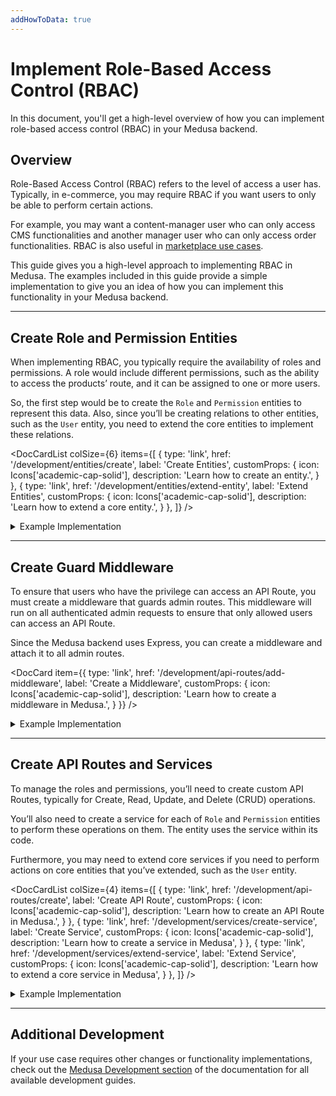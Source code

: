 ```yaml
---
addHowToData: true
---
```



# Implement Role-Based Access Control (RBAC)

In this document, you'll get a high-level overview of how you can implement role-based access control (RBAC) in your Medusa backend.

## Overview

Role-Based Access Control (RBAC) refers to the level of access a user has. Typically, in e-commerce, you may require RBAC if you want users to only be able to perform certain actions. 

For example, you may want a content-manager user who can only access CMS functionalities and another manager user who can only access order functionalities. RBAC is also useful in [marketplace use cases](../../../recipes/marketplace.mdx).

This guide gives you a high-level approach to implementing RBAC in Medusa. The examples included in this guide provide a simple implementation to give you an idea of how you can implement this functionality in your Medusa backend.

---

## Create Role and Permission Entities

When implementing RBAC, you typically require the availability of roles and permissions. A role would include different permissions, such as the ability to access the products’ route, and it can be assigned to one or more users.

So, the first step would be to create the `Role` and `Permission` entities to represent this data. Also, since you’ll be creating relations to other entities, such as the `User` entity, you need to extend the core entities to implement these relations.

<DocCardList colSize={6} items={[
  {
    type: 'link',
    href: '/development/entities/create',
    label: 'Create Entities',
    customProps: {
      icon: Icons['academic-cap-solid'],
      description: 'Learn how to create an entity.',
    }
  },
  {
    type: 'link',
    href: '/development/entities/extend-entity',
    label: 'Extend Entities',
    customProps: {
      icon: Icons['academic-cap-solid'],
      description: 'Learn how to extend a core entity.',
    }
  },
]} />

<Details>
  <Summary>Example Implementation</Summary>

  This is an example implementation of how you can create the Role and Permission entities, and extend the `User` and `Store` entities.

  Creating an entity requires creating an entity class, a repository, and a migration. You can learn more [here](../../../development/entities/create.mdx). You’ll be creating the migration at the end of this example section.

  Create the file `src/models/role.ts` with the following content:

  ```ts title=src/models/role.ts
  import { 
    BeforeInsert, 
    Column, 
    Entity,
    Index,
    JoinColumn,
    JoinTable,
    ManyToMany,
    ManyToOne,
    OneToMany, 
  } from "typeorm"
  import { BaseEntity } from "@medusajs/medusa"
  import { generateEntityId } from "@medusajs/medusa/dist/utils"
  import { Permission } from "./permission"
  import { User } from "./user"
  import { Store } from "./store"

  @Entity()
  export class Role extends BaseEntity {
    @Column({ type: "varchar" })
    name: string

    // only helpful if you're integrating in a marketplace
    @Index()
    @Column({ nullable: true })
    store_id: string

    @ManyToMany(() => Permission)
    @JoinTable({
      name: "role_permissions",
      joinColumn: {
        name: "role_id",
        referencedColumnName: "id",
      },
      inverseJoinColumn: {
        name: "permission_id",
        referencedColumnName: "id",
      },
    })
    permissions: Permission[]

    @OneToMany(() => User, (user) => user.teamRole)
    @JoinColumn({ name: "id", referencedColumnName: "role_id" })
    users: User[]

    @ManyToOne(() => Store, (store) => store.roles)
    @JoinColumn({ name: "store_id" })
    store: Store

    @BeforeInsert()
    private beforeInsert(): void {
      this.id = generateEntityId(this.id, "role")
    }
  }
  ```

  This creates the `Role` entity. You’ll see errors in your editors, which you’ll resolve by following along the example.

  The `Role` entity has the following attributes:

  - `id`: the ID of the role, which is available implicitly by extending `BaseEntity`
  - `name`: the name of the role
  - `store_id`: the ID of the store this role belongs to. This is only useful if you’re implementing RBAC in a marketplace. Otherwise, you may omit this relation.

  It also has the following relations:

  - `permissions`: an array of permissions included in this role.
  - `store`: the Store this role belongs to.
  - `users`: the users associated with this role.

  Then, create the file `src/repositories/role.ts` with the following content:

  ```ts title=src/repositories/role.ts
  import { Role } from "../models/role"
  import { 
    dataSource,
  } from "@medusajs/medusa/dist/loaders/database"

  export const RoleRepository = dataSource
    .getRepository(Role)

  export default RoleRepository
  ```

  Next, create the file `src/models/permission.ts` with the following content:

  ```ts title=src/models/permission.ts
  import { 
    BeforeInsert, 
    Column, 
    Entity,
    JoinTable,
    ManyToMany, 
  } from "typeorm"
  import { BaseEntity } from "@medusajs/medusa"
  import { 
    DbAwareColumn,
    generateEntityId,
  } from "@medusajs/medusa/dist/utils"
  import { Role } from "./role"

  @Entity()
  export class Permission extends BaseEntity {
    @Column({ type: "varchar" })
    name: string

    // holds the permissions
    @DbAwareColumn({ type: "jsonb", nullable: true })
    metadata: Record<string, boolean>

    @BeforeInsert()
    private beforeInsert(): void {
      this.id = generateEntityId(this.id, "perm")
    }
  }
  ```

  This creates a `Permission` entity that has the following attributes:

  - `id`: the ID of the permission, which is implicitly available through extending `BaseEntity`.
  - `name`: the name of the permission.
  - `metadata`: an object that will include the permissions. The object keys will be an admin path in the backend, and the value will be a boolean indicating whether the user has access to that path or not.

  Then, create the file `src/repositories/permission.ts` with the following content:

  ```ts title=src/repositories/permission.ts
  import { Permission } from "../models/permission"
  import { 
    dataSource,
  } from "@medusajs/medusa/dist/loaders/database"

  export const PermissionRepository = dataSource
    .getRepository(Permission)

  export default PermissionRepository
  ```

  Next, you’ll extend the `User` and `Store` entities. As mentioned earlier, extending the `Store` entity and adding the relation is only useful if you’re implementing RBAC in a marketplace or similar use cases. So, if this doesn’t apply to you, you may skip it.

  Create the file `src/models/user.ts` with the following content:

  ```ts title=src/models/user.ts
  import { 
    Column,
    Entity,
    Index,
    JoinColumn,
    ManyToOne,
  } from "typeorm"
  import {
    // alias the core entity to not cause a naming conflict
    User as MedusaUser,
  } from "@medusajs/medusa"
  import { Role } from "./role"

  @Entity()
  export class User extends MedusaUser {
    @Index()
    @Column({ nullable: true })
    role_id: string | null

    @ManyToOne(() => Role, (role) => role.users)
    @JoinColumn({ name: "role_id" })
    teamRole: Role | null
  }
  ```

  This adds a new attribute `role_id` to the core `User` entity and a `teamRole` relation that optionally associates the user with a role.

  Next, create the file `src/models/store.ts` with the following content:

  ```ts title=src/models/store.ts
  import { Entity, JoinColumn, OneToMany } from "typeorm"
  import {
    // alias the core entity to not cause a naming conflict
    Store as MedusaStore,
  } from "@medusajs/medusa"
  import { Role } from "./role"

  @Entity()
  export class Store extends MedusaStore {
    @OneToMany(() => Role, (role) => role.store)
    @JoinColumn({ name: "id", referencedColumnName: "store_id" })
    roles: Role[]
  }
  ```

  This adds a `roles` relation to the core `Store` entity.

  Optionally, if you’re using TypeScript, create the file `src/index.d.ts` with the following content:

  ```ts title=src/index.d.ts
  import { Role } from "./models/role"

  export declare module "@medusajs/medusa/dist/models/user" {

    declare interface User {
      role_id: string | null;
      teamRole: Role | null
    }

    declare interface Store {
      roles: Role[]
    }
  }
  ```

  This ensures that your TypeScript validation and editor autocomplete recognize the new attributes and relations you added on the core entities.

  Finally, you need to create a migration to reflect these changes in the database.

  You can learn about creating migrations [here](../../../development/entities/migrations/create.md). An example of a migration file based on the entities created above:

<!-- eslint-disable max-len -->

  ```ts title=src/migrations/1693225851284-AddRolesAndPermissions.ts
  import { MigrationInterface, QueryRunner, Table, TableIndex } from "typeorm"

  export class AddRolesAndPermissions1693225851284 implements MigrationInterface {

      public async up(queryRunner: QueryRunner): Promise<void> {
          await queryRunner.query(`ALTER TABLE "user" ADD "role_id" character varying`)
          await queryRunner.query(`CREATE TABLE "permission" ("id" character varying NOT NULL, "created_at" TIMESTAMP WITH TIME ZONE NOT NULL DEFAULT now(), "updated_at" TIMESTAMP WITH TIME ZONE NOT NULL DEFAULT now(), "name" character varying NOT NULL, "metadata" jsonb, CONSTRAINT "PK_3b8b97af9d9d8807e41e6f48362" PRIMARY KEY ("id"))`)
          await queryRunner.query(`CREATE TABLE "role" ("id" character varying NOT NULL, "created_at" TIMESTAMP WITH TIME ZONE NOT NULL DEFAULT now(), "updated_at" TIMESTAMP WITH TIME ZONE NOT NULL DEFAULT now(), "name" character varying NOT NULL, "store_id" character varying, CONSTRAINT "PK_b36bcfe02fc8de3c57a8b2391c2" PRIMARY KEY ("id"))`)
          await queryRunner.query(`CREATE INDEX "IDX_29259dd58b1052aef9be56941d" ON "role" ("store_id") `)
          await queryRunner.query(`CREATE TABLE "role_permissions" ("role_id" character varying NOT NULL, "permission_id" character varying NOT NULL, CONSTRAINT "PK_25d24010f53bb80b78e412c9656" PRIMARY KEY ("role_id", "permission_id"))`)
          await queryRunner.query(`CREATE INDEX "IDX_178199805b901ccd220ab7740e" ON "role_permissions" ("role_id") `)
          await queryRunner.query(`CREATE INDEX "IDX_17022daf3f885f7d35423e9971" ON "role_permissions" ("permission_id") `)

          await queryRunner.query(`ALTER TABLE "role_permissions" ADD CONSTRAINT "FK_178199805b901ccd220ab7740ec" FOREIGN KEY ("role_id") REFERENCES "role"("id") ON DELETE CASCADE ON UPDATE CASCADE`)
          await queryRunner.query(`ALTER TABLE "role_permissions" ADD CONSTRAINT "FK_17022daf3f885f7d35423e9971e" FOREIGN KEY ("permission_id") REFERENCES "permission"("id") ON DELETE CASCADE ON UPDATE CASCADE`)
          await queryRunner.query(`ALTER TABLE "user" ADD CONSTRAINT "FK_fb2e442d14add3cefbdf33c4561" FOREIGN KEY ("role_id") REFERENCES "role"("id") ON DELETE NO ACTION ON UPDATE NO ACTION`)
          await queryRunner.query(`ALTER TABLE "role" ADD CONSTRAINT "FK_29259dd58b1052aef9be56941d4" FOREIGN KEY ("store_id") REFERENCES "store"("id") ON DELETE NO ACTION ON UPDATE NO ACTION`)
          await queryRunner.query(`CREATE INDEX "IDX_fb2e442d14add3cefbdf33c456" ON "user" ("role_id") `)
      }

      public async down(queryRunner: QueryRunner): Promise<void> {
          await queryRunner.query(`ALTER TABLE "role_permissions" DROP CONSTRAINT "FK_17022daf3f885f7d35423e9971e"`)
          await queryRunner.query(`ALTER TABLE "role_permissions" DROP CONSTRAINT "FK_178199805b901ccd220ab7740ec"`)
          await queryRunner.query(`ALTER TABLE "role" DROP CONSTRAINT "FK_29259dd58b1052aef9be56941d4"`)
          await queryRunner.query(`DROP INDEX "public"."IDX_fb2e442d14add3cefbdf33c456"`)
          await queryRunner.query(`ALTER TABLE "user" DROP CONSTRAINT "FK_fb2e442d14add3cefbdf33c4561"`)
          await queryRunner.query(`ALTER TABLE "user" DROP COLUMN "role_id"`)
          await queryRunner.query(`DROP INDEX "public"."IDX_17022daf3f885f7d35423e9971"`)
          await queryRunner.query(`DROP INDEX "public"."IDX_178199805b901ccd220ab7740e"`)
          await queryRunner.query(`DROP TABLE "role_permissions"`)
          await queryRunner.query(`DROP INDEX "public"."IDX_29259dd58b1052aef9be56941d"`)
          await queryRunner.query(`DROP TABLE "role"`)
          await queryRunner.query(`DROP TABLE "permission"`)
      }

  }
  ```

  Finally, to reflect these changes, run the `build` command in the root directory of your medusa backend:

  ```bash npm2yarn
  npm run build
  ```

  Then, run the migrations:

  ```bash
  npx medusa migrations run
  ```

  This will reflect the entity changes in your database.

</Details>

---

## Create Guard Middleware

To ensure that users who have the privilege can access an API Route, you must create a middleware that guards admin routes. This middleware will run on all authenticated admin requests to ensure that only allowed users can access an API Route.

Since the Medusa backend uses Express, you can create a middleware and attach it to all admin routes.

<DocCard item={{
  type: 'link',
  href: '/development/api-routes/add-middleware',
  label: 'Create a Middleware',
  customProps: {
    icon: Icons['academic-cap-solid'],
    description: 'Learn how to create a middleware in Medusa.',
  }
}} />

<Details>
  <Summary>Example Implementation</Summary>

  In this example, you’ll create a middleware that runs on all admin-authenticated routes and checks the logged-in user’s permissions before giving them access to an API Route.

  Create the file `src/api/middlewares.ts` with the following content:

  ```ts title=src/api/middlewares.ts
  import type { 
    MiddlewaresConfig, 
    UserService,
  } from "@medusajs/medusa"
  import express from "express"
  import type { 
    MedusaRequest, 
    MedusaResponse, 
    MedusaNextFunction,
  } from "@medusajs/medusa"

  export const permissions = async (
    req: MedusaRequest,
    res: MedusaResponse,
    next: MedusaNextFunction
  ) => {
    if (!req.user || !req.user.userId) {
      next()
      return
    }
    // retrieve currently logged-in user
    const userService = req.scope.resolve(
      "userService"
    ) as UserService
    const loggedInUser = await userService.retrieve(
      req.user.userId,
      {
        select: ["id"],
        relations: ["teamRole", "teamRole.permissions"],
      })

    if (!loggedInUser.teamRole) {
      // considered as super user
      next()
      return
    }

    const isAllowed = loggedInUser.teamRole?.permissions.some(
      (permission) => {
        const metadataKey = Object.keys(permission.metadata).find(
          (key) => key === req.path
        )
        if (!metadataKey) {
          return false
        }
    
        // boolean value
        return permission.metadata[metadataKey]
      }
    )

    if (isAllowed) {
      next()
      return
    }

    // deny access
    res.sendStatus(401)
  }

  export const config: MiddlewaresConfig = {
    routes: [
      {
        matcher: "/admin/*",
        middlewares: [permissions],
      },
    ],
  }
  ```

  In this middleware, you ensure that there is a logged-in user and the logged-in user has a role. If not, the user is admitted to access the API Route. Here, you presume that logged-in users who don’t have a role are “super-admin” users who can access all API Routes. You may choose to implement this differently.

  If there’s a logged-in user that has a role, you check that the role’s permissions give them access to the current API Route. You do that by checking if a permission’s metadata has a key with the same request’s path. It may be better here to check for matching using regular expressions, for example, to check routes with path parameters.

  Otherwise, if the user’s role doesn’t provide them with enough permissions, you return a `401` response code.

  :::tip

  Notice that you use `req.path` here to get the current API Route path. However, in middlewares, this doesn’t include the mount point which is `/admin`. So, for example, if the API Route path is `/admin/products`, `req.path` will be `/products`. You can alternatively use `req.originalUrl`. Learn more in [Express’s documentation](https://expressjs.com/en/api.html#req.originalUrl).

  :::

  After defining the middleware, you apply it on all API Routes starting with `/admin/`.

</Details>

---

## Create API Routes and Services

To manage the roles and permissions, you’ll need to create custom API Routes, typically for Create, Read, Update, and Delete (CRUD) operations.

You’ll also need to create a service for each of `Role` and `Permission` entities to perform these operations on them. The entity uses the service within its code.

Furthermore, you may need to extend core services if you need to perform actions on core entities that you’ve extended, such as the `User` entity.

<DocCardList colSize={4} items={[
  {
    type: 'link',
    href: '/development/api-routes/create',
    label: 'Create API Route',
    customProps: {
      icon: Icons['academic-cap-solid'],
      description: 'Learn how to create an API Route in Medusa.',
    }
  },
  {
    type: 'link',
    href: '/development/services/create-service',
    label: 'Create Service',
    customProps: {
      icon: Icons['academic-cap-solid'],
      description: 'Learn how to create a service in Medusa',
    }
  },
  {
    type: 'link',
    href: '/development/services/extend-service',
    label: 'Extend Service',
    customProps: {
      icon: Icons['academic-cap-solid'],
      description: 'Learn how to extend a core service in Medusa',
    }
  },
]} />

<Details>
  <Summary>Example Implementation</Summary>

  In this example, you’ll only implement two API Routes for simplicity: create role API Route that create a new role with permissions, and associate user API Route that associates a user with a role.

  You’ll also create basic services for `Role` and `Permission` to perform the functionalities of each of these API Routes and extend the core `UserService` to allow associating roles with users.

  Start by creating the file `src/services/permission.ts` with the following content:

  ```ts title=src/services/permission.ts
  import { TransactionBaseService } from "@medusajs/medusa"
  import { Permission } from "../models/permission"
  import PermissionRepository from "../repositories/permission"  

  export type CreatePayload = Pick<
    Permission,
    "name" | "metadata"
  >

  type InjectedDependencies = {
    permissionRepository: typeof PermissionRepository
  }

  class PermissionService extends TransactionBaseService {
    protected readonly permissionRepository_:
      typeof PermissionRepository
    
    constructor(container: InjectedDependencies) {
      super(container)
      this.permissionRepository_ = container.permissionRepository
    }

    async create(data: CreatePayload) {
      // omitting validation for simplicity
      return this.atomicPhase_(async (manager) => {
        const permissionRepo = manager.withRepository(
          this.permissionRepository_
        )
        const permission = permissionRepo.create(data)

        const result = await permissionRepo.save(permission)

        return result
      })
    }
  }

  export default PermissionService
  ```

  This creates the `PermissionService` with only a `create` method that can be used to create a permission.

  Next, create the file `src/services/user.ts` with the following content:

  ```ts title=src/services/user.ts
  import {
    UserService as MedusaUserService, User,
  } from "@medusajs/medusa"
  import { 
    UpdateUserInput,
  } from "@medusajs/medusa/dist/types/user"

  class UserService extends MedusaUserService {
    async update(userId: string, update: UpdateUserInput & {
      role_id?: string
    }): Promise<User> {
      return super.update(userId, update)
    }
  }

  export default UserService
  ```

  This extends the core `UserService` to allow updating a user’s role. You may also want to extend the `create` method to allow specifying the role on creation.

  Then, create the file `src/services/role.ts` with the following content:

  ```ts title=src/services/role.ts
  import { TransactionBaseService } from "@medusajs/medusa"
  import { Role } from "../models/role"
  import RoleRepository from "../repositories/role"
  import PermissionService, { 
    CreatePayload as PermissionCreatePayload,
  } from "./permission"
  import UserService from "./user"

  type CreatePayload = Pick<Role, "name" | "store_id"> & {
    permissions?: PermissionCreatePayload[]
  }

  type InjectedDependencies = {
    roleRepository: typeof RoleRepository
    permissionService: PermissionService
    userService: UserService
  }

  class RoleService extends TransactionBaseService {
    protected readonly roleRpository_: typeof RoleRepository
    protected readonly permissionService_: PermissionService
    protected readonly userService_: UserService

    constructor(container: InjectedDependencies) {
      super(container)

      this.roleRpository_ = container.roleRepository
      this.permissionService_ = container.permissionService
      this.userService_ = container.userService
    }

    async retrieve(id: string): Promise<Role> {
      // for simplicity, we retrieve all relations
      // however, it's best to supply the relations
      // as an optional method parameter
      const roleRepo = this.manager_.withRepository(
        this.roleRpository_
      )
      return await roleRepo.findOne({
        where: {
          id,
        },
        relations: [
          "permissions",
          "store",
          "users",
        ],
      })
    }

    async create(data: CreatePayload): Promise<Role> {
      return this.atomicPhase_(async (manager) => {
        // omitting validation for simplicity
        const { permissions: permissionsData = [] } = data
        delete data.permissions
        
        const roleRepo = manager.withRepository(
          this.roleRpository_
        )
        const role = roleRepo.create(data)

        role.permissions = []

        for (const permissionData of permissionsData) {
          role.permissions.push(
            await this.permissionService_.create(
              permissionData
            )
          )
        }
        const result = await roleRepo.save(role)

        return await this.retrieve(result.id)
      })
    }

    async associateUser(
      role_id: string,
      user_id: string
    ): Promise<Role> {
      return this.atomicPhase_(async () => {
        // omitting validation for simplicity
        await this.userService_.update(user_id, {
          role_id,
        })

        return await this.retrieve(role_id)
      })
    }
  }

  export default RoleService
  ```

  This creates the `RoleService` with three methods:

  - `retrieve`: Retrieves a role with its relations.
  - `create`: Creates a new role and, if provided, its permissions as well.
  - `associateUser`: associates a user with a role.

  Now, you can create the API Routes.

  Start by creating the file `src/api/admin/roles/route.ts` with the following content:

  ```ts title=src/api/admin/roles/route.ts
  import type { 
    MedusaRequest, 
    MedusaResponse,
  } from "@medusajs/medusa"
  import RoleService from "../../../../services/role"

  export const POST = async (
    req: MedusaRequest, 
    res: MedusaResponse
  ) => {
    // omitting validation for simplicity
    const {
      name,
      store_id,
      permissions = [],
    } = req.body

    const roleService = req.scope.resolve(
      "roleService"
    ) as RoleService

    const role = await roleService.create({
      name,
      store_id,
      permissions,
    })

    res.json(role)
  }
  ```

  This creates the Create Role API Route at `/admin/roles` that uses the `RoleService` to create a new role. Notice that validation of received body parameters is omitted for simplicity.

  Next, create the file `src/api/routes/admin/roles/[id]/user/[user_id]/route.ts` with the following content:

  ```ts title=src/api/routes/admin/roles/[id]/user/[user_id]/route.ts
  import type { 
    MedusaRequest, 
    MedusaResponse,
  } from "@medusajs/medusa"
  import RoleService from "../../../../services/role"

  export const POST = async (
    req: MedusaRequest, 
    res: MedusaResponse
  ) => {
    // omitting validation for simplicity purposes
    const {
      id,
      user_id,
    } = req.params

    const roleService = req.scope.resolve(
      "roleService"
    ) as RoleService
    const role = await roleService.associateUser(id, user_id)

    res.json(role)
  }
  ```

  This creates the Associate User API Route at `/admin/roles/[id]/user/[user_id]` that uses the `RoleService` to associate a role with a user.

  To test the API Routes out, run the `build` command in the root directory of your Medusa backend project:

  ```bash npm2yarn
  npm run build
  ```

  Then, start the backend with the following command:

  ```bash
  npx medusa develop
  ```

  Try first to log in using the [Admin User Login API Route](https://docs.medusajs.com/api/admin#auth_postauth) with an existing admin user. Then, send a `POST` request to the `localhost:9000/admin/roles` API Route with the following request body parameters:

  ```json
  {
    "store_id": "store_01H8XPDY8WA1Z650MZSEY4Y0V0",
    "name": "Product Manager",
    "permissions": [
      {
        "name": "Allow Products",
        "metadata": {
            "/products": true
        }
      }
    ]
  }
  ```

  Make sure to replace the `store_id`'s value with your store’s ID. You can retrieve the store’s ID using the [Get Store Details API Route](https://docs.medusajs.com/api/admin#store_getstore).

  This will create a new role with a permission that allows users of this role to access the `/admin/products` API Route. As mentioned before, because of the middleware’s implementation, you must specify the path without the `/admin` prefix. If you chose to implement this differently, such as with regular expressions, then change the permission’s metadata accordingly.

  Next, create a new user using the [Create User API Route](https://docs.medusajs.com/api/admin#users_postusers). Then, send a `POST` request to `localhost:9000/admin/roles/<role_id>/user/<user_id>`, where `<role_id>` is the ID of the role you created, and `<user_id>` is the ID of the user you created. This will associate the user with the role you created.

  Finally, login with the user you created, then try to access any API Route other than `/admin/products`. You’ll receive a `401` unauthorized response. Then, try to access the [List Products API Route](https://docs.medusajs.com/api/admin#products_getproducts), and the user should be able to access it as expected.

</Details>

---

## Additional Development

If your use case requires other changes or functionality implementations, check out the [Medusa Development section](../../../development/overview.mdx) of the documentation for all available development guides.
